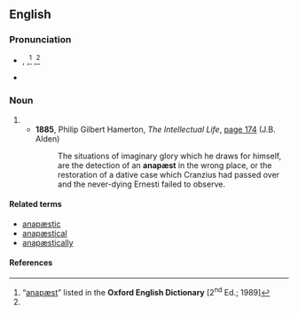 {{also|anapaest|Anapäst}}
==English==
{{wikipedia}}

===Pronunciation===
* {{a|RP}} {{enPR|ăʹnəpĕst|ăʹnəpēst}}, {{IPA|en|/ˈæn.ə.pɛst/}},<ref name="OED">“[http://www.oed.com/view/Entry/7075 anapæst]” listed in the '''Oxford English Dictionary''' [2<sup>nd</sup> Ed.; 1989]</ref> {{IPAchar|/ˈæn.ə.piːst/}},<ref name="OED"/>
* {{rhymes|en|ɛst|iːst}}

===Noun===
{{en-noun}}

# {{archaic form of|en|anapest}}
#* '''1885''', Philip Gilbert Hamerton, ''The Intellectual Life'', [http://books.google.co.uk/books?id=UeREAAAAIAAJ&q=%22anap%C3%A6st%22&dq=%22anap%C3%A6st%22&ei=ykpNSr7EOpDUyQT55sjXAg page 174] (J.B. Alden)
#*: The situations of imaginary glory which he draws for himself, are the detection of an '''anapæst''' in the wrong place, or the restoration of a dative case which Cranzius had passed over and the never-dying Ernesti failed to observe.

====Related terms====
* [[anapæstic]]
* [[anapæstical]]
* [[anapæstically]]

====References====
<references/>